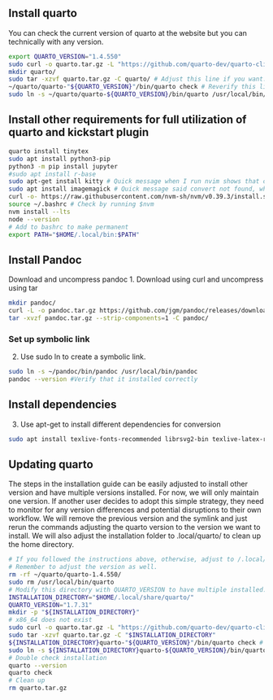 
## Install quarto
You can check the current version of quarto at the website but you can technically with any version.
```bash
export QUARTO_VERSION="1.4.550"
sudo curl -o quarto.tar.gz -L "https://github.com/quarto-dev/quarto-cli/releases/download/v${QUARTO_VERSION}/quarto-${QUARTO_VERSION}-linux-amd64.tar.gz"
mkdir quarto/
sudo tar -xzvf quarto.tar.gz -C quarto/ # Adjust this line if you want. For example, to have different quarto installations.
~/quarto/quarto-"${QUARTO_VERSION}"/bin/quarto check # Reverify this line depending on how it extracted
sudo ln -s ~/quarto/quarto-${QUARTO_VERSION}/bin/quarto /usr/local/bin/quarto
```

## Install other requirements for full utilization of quarto and kickstart plugin
```bash
quarto install tinytex
sudo apt install python3-pip
python3 -m pip install jupyter
#sudo apt install r-base
sudo apt-get install kitty # Quick message when I run nvim shows that command cant be found. Dont know much about kitty yet.
sudo apt install imagemagick # Quick message said convert not found, which is part of imagemagick.
curl -o- https://raw.githubusercontent.com/nvm-sh/nvm/v0.39.3/install.sh | bash
source ~/.bashrc # Check by running $nvm
nvm install --lts
node --version
# Add to bashrc to make permanent
export PATH="$HOME/.local/bin:$PATH"
```

## Install Pandoc
Download and uncompress pandoc
1. Download using curl and uncompress using tar
```bash
mkdir pandoc/
curl -L -o pandoc.tar.gz https://github.com/jgm/pandoc/releases/download/3.2/pandoc-3.2-linux-amd64.tar.gz
tar -xvzf pandoc.tar.gz --strip-components=1 -C pandoc/
```
### Set up symbolic link
2. Use sudo ln to create a symbolic link.
```bash
sudo ln -s ~/pandoc/bin/pandoc /usr/local/bin/pandoc
pandoc --version #Verify that it installed correctly
```

## Install dependencies
3. Use apt-get to install different dependencies for conversion
```bash
sudo apt install texlive-fonts-recommended librsvg2-bin texlive-latex-recommended texlive-xetex texlive-latex-base
```

## Updating quarto

The steps in the installation guide can be easily adjusted to install other version and have multiple versions installed. For now, we will only maintain one version. If another user decides to adopt this simple strategy, they need to monitor for any version differences and potential disruptions to their own workflow. We will remove the previous version and the symlink and just rerun the commands adjusting the quarto version to the version we want to install. We will also adjust the installation folder to .local/quarto/ to clean up the home directory.

```bash
# If you followed the instructions above, otherwise, adjust to /.local/
# Remember to adjust the version as well.
rm -rf ~/quarto/quarto-1.4.550/
sudo rm /usr/local/bin/quarto
# Modify this directory with QUARTO_VERSION to have multiple installed.
INSTALLATION_DIRECTORY="$HOME/.local/share/quarto/"
QUARTO_VERSION="1.7.31"
mkdir -p "${INSTALLATION_DIRECTORY}"
# x86_64 does not exist
sudo curl -o quarto.tar.gz -L "https://github.com/quarto-dev/quarto-cli/releases/download/v${QUARTO_VERSION}/quarto-${QUARTO_VERSION}-linux-amd64.tar.gz"
sudo tar -xzvf quarto.tar.gz -C "$INSTALLATION_DIRECTORY"
${INSTALLATION_DIRECTORY}quarto-"${QUARTO_VERSION}"/bin/quarto check # Reverify this line depending on how it extracted
sudo ln -s ${INSTALLATION_DIRECTORY}quarto-${QUARTO_VERSION}/bin/quarto /usr/local/bin/quarto
# Double check installation
quarto --version
quarto check
# Clean up
rm quarto.tar.gz
```
